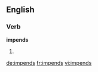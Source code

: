 ==English==

===Verb===
'''impends'''

# {{en-third-person singular of|impend}}

[[de:impends]]
[[fr:impends]]
[[vi:impends]]